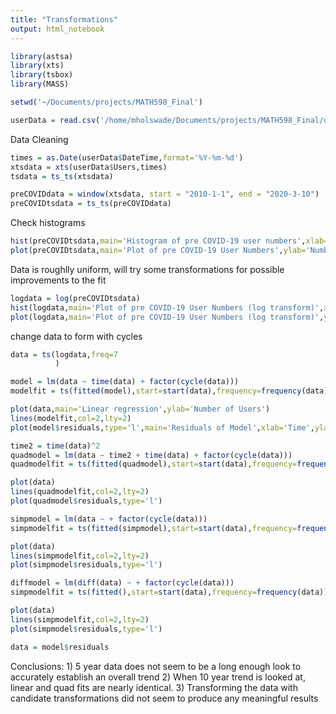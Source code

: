 ```yaml
---
title: "Transformations"
output: html_notebook
---
```



```r
library(astsa)
library(xts)
library(tsbox)
library(MASS)
```

```r
setwd('~/Documents/projects/MATH598_Final')
```
```r
userData = read.csv('/home/mholswade/Documents/projects/MATH598_Final/data/steamUsers.csv')
```

Data Cleaning
```r
times = as.Date(userData$DateTime,format='%Y-%m-%d')
xtsdata = xts(userData$Users,times)
tsdata = ts_ts(xtsdata)
```

```r
preCOVIDdata = window(xtsdata, start = "2010-1-1", end = "2020-3-10")
preCOVIDtsdata = ts_ts(preCOVIDdata)
```

Check histograms
```r
hist(preCOVIDtsdata,main='Histogram of pre COVID-19 user numbers',xlab='Number of Users')
plot(preCOVIDtsdata,main='Plot of pre COVID-19 User Numbers',ylab='Number of Users')
```

Data is roughlly uniform, will try some transformations for possible improvements to the fit



```r
logdata = log(preCOVIDtsdata)
hist(logdata,main='Plot of pre COVID-19 User Numbers (log transform)',xlab='Number of Users')
plot(logdata,main='Plot of pre COVID-19 User Numbers (log transform)',ylab='Number of Users')
```
change data to form with cycles
```r
data = ts(logdata,freq=7
          )

```

```r
model = lm(data ~ time(data) + factor(cycle(data)))
modelfit = ts(fitted(model),start=start(data),frequency=frequency(data))

plot(data,main='Linear regression',ylab='Number of Users')
lines(modelfit,col=2,lty=2)
plot(model$residuals,type='l',main='Residuals of Model',xlab='Time',ylab='Residual Value')
```

```r
time2 = time(data)^2
quadmodel = lm(data ~ time2 + time(data) + factor(cycle(data)))
quadmodelfit = ts(fitted(quadmodel),start=start(data),frequency=frequency(data))

plot(data)
lines(quadmodelfit,col=2,lty=2)
plot(quadmodel$residuals,type='l')
```
```r

simpmodel = lm(data ~ + factor(cycle(data)))
simpmodelfit = ts(fitted(simpmodel),start=start(data),frequency=frequency(data))

plot(data)
lines(simpmodelfit,col=2,lty=2)
plot(simpmodel$residuals,type='l')
```

```r

diffmodel = lm(diff(data) ~ + factor(cycle(data)))
simpmodelfit = ts(fitted(),start=start(data),frequency=frequency(data))

plot(data)
lines(simpmodelfit,col=2,lty=2)
plot(simpmodel$residuals,type='l')
```

```r
data = model$residuals

```

Conclusions:
1) 5 year data does not seem to be a long enough look to accurately establish an overall trend
2) When 10 year trend is looked at, linear and quad fits are nearly identical.
3) Transforming the data with candidate transformations did not seem to produce any meaningful results


